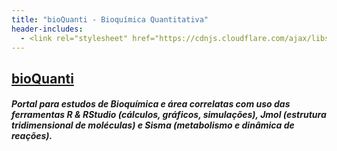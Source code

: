```yaml
---
title: "bioQuanti - Bioquímica Quantitativa"
header-includes:
  - <link rel="stylesheet" href="https://cdnjs.cloudflare.com/ajax/libs/font-awesome/6.0.0-beta3/css/all.min.css">
---
```


## [bioQuanti](https://bioquanti.netlify.app/) <i class="fa-solid fa-dna"></i>

##### Portal para estudos de *Bioquímica* e área correlatas com uso das ferramentas *R & RStudio (cálculos, gráficos, simulações)*, *Jmol (estrutura tridimensional de moléculas)* e *Sisma (metabolismo e dinâmica de reações)*.
